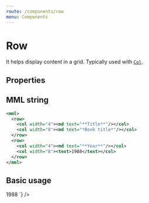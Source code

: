 ```yaml
---
route: /components/row
menu: Components
---
```



# Row

It helps display content in a grid. Typically used with [`Col`](/components/col).

## Properties

<Props of={Row} />

## MML string

```xml
<mml>
  <row>
    <col width="4"><md text="**Title**"/></col>
    <col width="8"><md text="*Book title*"/></col>
  </row>
  <row>
    <col width="4"><md text="**Year**"/></col>
    <col width="8"><text>1988</text></col>
  </row>
</mml>
```

## Basic usage

<Playground>
  <MML
    source={`
    <mml>
      <row>
        <col width="4"><md text="**Title**"/></col>
        <col width="8"><md text="*Book title*"/></col>
      </row>
      <row>
        <col width="4"><md text="**Year**"/></col>
        <col width="8"><text>1988</text></col>
      </row>
    </mml>
  `}
  />
</Playground>
